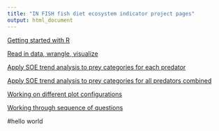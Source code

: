 ```yaml
---
title: "IN FISH fish diet ecosystem indicator project pages"
output: html_document
---
```


 <!-- ADD LINKS BELOW, note, using the RMD link syntax will open the presentation in the same tab, which is annoying. Use the html with the "_blank" to fix that behavior -->
 

<a href="https://sgaichas.github.io/learnR-dietdata/GetStarted.html" target="_blank"> Getting started with R </a>

<a href="https://sgaichas.github.io/learnR-dietdata/BasicAnalyses.html" target="_blank"> Read in data, wrangle, visualize </a>

<a href="https://sgaichas.github.io/learnR-dietdata/SimpleTrends.html" target="_blank"> Apply SOE trend analysis to prey categories for each predator </a>

<a href="https://sgaichas.github.io/learnR-dietdata/AllPredTrends.html" target="_blank"> Apply SOE trend analysis to prey categories for all predators combined </a>

<a href="https://sgaichas.github.io/learnR-dietdata/Visualize.html" target="_blank"> Working on different plot configurations </a>

<a href="https://sgaichas.github.io/learnR-dietdata/ExplainTrends.html" target="_blank"> Working through sequence of questions </a>

#hello world


